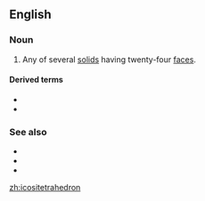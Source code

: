 ==English==

===Noun===
{{en-noun|s|icositetrahedra}}

# {{label|en|mathematics}} Any of several [[solid]]s having twenty-four [[face]]s.

====Derived terms====
* {{l|en|deltoidal icositetrahedron}}
* {{l|en|pentagonal icositetrahedron}}

===See also===
* {{l|en|trapezohedron}}
* {{l|en|small triakis octahedron}}
* {{l|en|tetrakis hexahedron}}

[[zh:icositetrahedron]]